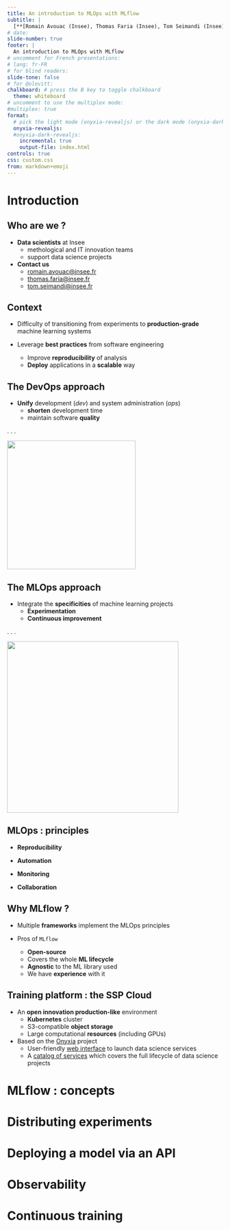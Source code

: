```yaml
---
title: An introduction to MLOps with MLflow
subtitle: |
  [**[Romain Avouac (Insee), Thomas Faria (Insee), Tom Seimandi (Insee)]{.orange}**]{.orange}
# date: 
slide-number: true
footer: |
  An introduction to MLOps with MLflow
# uncomment for French presentations:
# lang: fr-FR
# for blind readers:
slide-tone: false
# for @olevitt:
chalkboard: # press the B key to toggle chalkboard
  theme: whiteboard
# uncomment to use the multiplex mode:
#multiplex: true
format:
  # pick the light mode (onyxia-revealjs) or the dark mode (onyxia-dark-revealjs)
  onyxia-revealjs:
  #onyxia-dark-revealjs:
    incremental: true 
    output-file: index.html
controls: true
css: custom.css
from: markdown+emoji
---
```


# Introduction

## Who are we ?

- [**Data scientists**]{.orange} at Insee
    - methological and IT innovation teams
    - support data science projects

- [**Contact us**]{.orange}
  - <romain.avouac@insee.fr>
  - <thomas.faria@insee.fr>
  - <tom.seimandi@insee.fr>

## Context

- Difficulty of transitioning from experiments to [**production-grade**]{.orange} machine learning systems

- Leverage [**best practices**]{.orange} from software engineering
  - Improve [**reproducibility**]{.blue2} of analysis
  - [**Deploy**]{.blue2} applications in a [**scalable**]{.blue2} way

## The DevOps approach

- [**Unify**]{.orange} development (*dev*) and system administration (*ops*)
  - [**shorten**]{.blue2} development time
  - maintain software [**quality**]{.blue2} 

. . .

![](img/devops.png){fig-align="center" height=300}

## The MLOps approach

- Integrate the [**specificities**]{.orange} of machine learning projects
  - [**Experimentation**]{.blue2}
  - [**Continuous improvement**]{.blue2}

. . .

![](img/mlops.png){fig-align="center" height=400}

## MLOps : principles

- [**Reproducibility**]{.orange}

- [**Automation**]{.orange}

- [**Monitoring**]{.orange}

- [**Collaboration**]{.orange}

## Why MLflow ?

- Multiple [**frameworks**]{.orange} implement the MLOps principles

- Pros of `MLflow`
  - [**Open-source**]{.blue2}
  - Covers the whole [**ML lifecycle**]{.blue2}
  - [**Agnostic**]{.blue2} to the ML library used
  - We have [**experience**]{.blue2} with it

## Training platform : the SSP Cloud

- An [**open innovation production-like**]{.orange} environment
  - [**Kubernetes**]{.blue2} cluster
  - S3-compatible [**object storage**]{.blue2}
  - Large computational [**resources**]{.blue2} (including GPUs)

- Based on the [Onyxia](https://github.com/InseeFrLab/onyxia-web) project
  - User-friendly [web interface](https://datalab.sspcloud.fr/) to launch data science services
  - A [catalog of services](https://datalab.sspcloud.fr/catalog/ide) which covers the full lifecycle of data science projects



# MLflow : concepts

# Distributing experiments

# Deploying a model via an API

# Observability

# Continuous training
